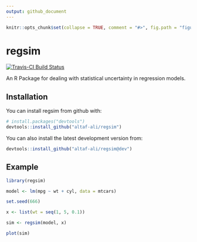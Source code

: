 ```yaml
---
output: github_document
---
```


<!-- README.md is generated from README.Rmd. Please DO NOT edit README.md directly -->

```r
knitr::opts_chunk$set(collapse = TRUE, comment = "#>", fig.path = "figures/README-")
```

# regsim

[![Travis-CI Build Status](https://travis-ci.org/altaf-ali/regsim.svg?branch=master)](https://travis-ci.org/altaf-ali/regsim)

An R Package for dealing with statistical uncertainty in regression models.

## Installation

You can install regsim from github with:

```r
# install.packages("devtools")
devtools::install_github("altaf-ali/regsim")
```

You can also install the latest development version from:

```r
devtools::install_github("altaf-ali/regsim@dev")
```

## Example

```r
library(regsim)
```

```r
model <- lm(mpg ~ wt + cyl, data = mtcars)
```

```r
set.seed(666)
```

```r
x <- list(wt = seq(1, 5, 0.1))

sim <- regsim(model, x)
```

```r
plot(sim)
```

